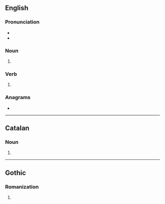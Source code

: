 {{also|Bans}}
==English==

===Pronunciation===
* {{IPA|/bænz/|lang=en}}
* {{rhymes|ænz|lang=en}}

===Noun===
{{head|en|noun form}}

# {{plural of|ban|lang=en}}

===Verb===
{{head|en|verb form}}

# {{en-third-person singular of|ban}}

===Anagrams===
* {{anagrams|en|a=abns|BNAs|nabs}}

----

==Catalan==

===Noun===
{{head|ca|noun form}}

# {{plural of|ban|lang=ca}}

----

==Gothic==

===Romanization===
{{got-rom}}

# {{romanization of|got|𐌱𐌰𐌽𐍃}}